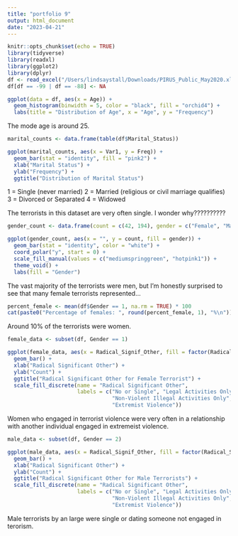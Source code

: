 ```yaml
---
title: "portfolio 9"
output: html_document
date: "2023-04-21"
---
```


```r
knitr::opts_chunk$set(echo = TRUE)
library(tidyverse)
library(readxl)
library(ggplot2)
library(dplyr)
df <- read_excel("/Users/lindsaystall/Downloads/PIRUS_Public_May2020.xlsx")
df[df == -99 | df == -88] <- NA
```

```r
ggplot(data = df, aes(x = Age)) +
  geom_histogram(binwidth = 5, color = "black", fill = "orchid4") +
  labs(title = "Distribution of Age", x = "Age", y = "Frequency")
```

The mode age is around 25.

```r
marital_counts <- data.frame(table(df$Marital_Status))

ggplot(marital_counts, aes(x = Var1, y = Freq)) +
  geom_bar(stat = "identity", fill = "pink2") +
  xlab("Marital Status") +
  ylab("Frequency") +
  ggtitle("Distribution of Marital Status")
```

1 = Single (never married)
2 = Married (religious or civil marriage qualifies) 
3 = Divorced or Separated
4 = Widowed

The terrorists in this dataset are very often single. I wonder why??????????


```r
gender_count <- data.frame(count = c(42, 194), gender = c("Female", "Male"))

ggplot(gender_count, aes(x = "", y = count, fill = gender)) +
  geom_bar(stat = "identity", color = "white") +
  coord_polar("y", start = 0) +
  scale_fill_manual(values = c("mediumspringgreen", "hotpink1")) +
  theme_void() +
  labs(fill = "Gender")
```

The vast majority of the terrorists were men, but I'm honestly surprised to see that many female terrorists represented...

```r
percent_female <- mean(df$Gender == 1, na.rm = TRUE) * 100
cat(paste0("Percentage of females: ", round(percent_female, 1), "%\n"))
```

Around 10% of the terrorists were women.

```r
female_data <- subset(df, Gender == 1)

ggplot(female_data, aes(x = Radical_Signif_Other, fill = factor(Radical_Signif_Other))) +
  geom_bar() +
  xlab("Radical Significant Other") +
  ylab("Count") +
  ggtitle("Radical Significant Other for Female Terrorist") +
  scale_fill_discrete(name = "Radical Significant Other", 
                      labels = c("No or Single", "Legal Activities Only", 
                                 "Non-Violent Illegal Activities Only", 
                                 "Extremist Violence"))
```

Women who engaged in terrorist violence were very often in a relationship with another individual engaged in extremeist violence.


```r
male_data <- subset(df, Gender == 2)

ggplot(male_data, aes(x = Radical_Signif_Other, fill = factor(Radical_Signif_Other))) +
  geom_bar() +
  xlab("Radical Significant Other") +
  ylab("Count") +
  ggtitle("Radical Significant Other for Male Terrorists") +
  scale_fill_discrete(name = "Radical Significant Other", 
                      labels = c("No or Single", "Legal Activities Only", 
                                 "Non-Violent Illegal Activities Only", 
                                 "Extremist Violence"))
```

Male terrorists by an large were single or dating someone not engaged in terorism.

